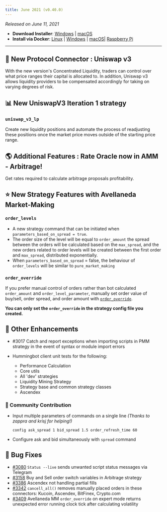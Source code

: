 ```yaml
---
title: June 2021 (v0.40.0)
---
```



_Released on June 11, 2021_

- **Download Installer**: [Windows](https://dist.hummingbot.io/hummingbot_v0.40.0_setup.exe) | [macOS](https://dist.hummingbot.io/hummingbot_v0.40.0.dmg)
- **Install via Docker**: [Linux](/installation/linux/#install-via-docker) | [Windows](/installation/windows/#install-via-docker) | [macOS](/installation/mac/#install-via-docker)| [Raspberry Pi](/installation/raspberry/)

---

## 🔗 New Protocol Connector : Uniswap v3

With the new version's Concentrated Liquidity, traders can control over what price ranges their capital is allocated to. In addition, Uniswap v3 allows liquidity providers to be compensated accordingly for taking on varying degrees of risk.

## 📊 New UniswapV3 Iteration 1 strategy

### `uniswap_v3_lp`

Create new liquidity positions and automate the process of readjusting these positions once the market price moves outside of the starting price range.

## 🌎 Additional Features : Rate Oracle now in AMM - Arbitrage!

Get rates required to calculate arbitrage proposals profitability.

## ⭐ New Strategy Features with Avellaneda Market-Making

### `order_levels`

- A new strategy command that can be initiated when `parameters_based_on_spread = true`.
- The order size of the level will be equal to `order_amount` the spread between the orders will be calculated based on the `max_spread`, and the new orders related to order levels will be created between the first order and `max_spread`, distributed exponentially.
- When `parameters_based_on_spread` = false, the behaviour of `order_levels` will be similar to `pure_market_making`

### `order_override`

If you prefer manual control of orders rather than bot calculated `order_amount` and `order_level_parameter`, manually set order value of buy/sell, order spread, and order amount with [`order_override`](/strategies/avellaneda-market-making/#order_override).

**You can only set the `order_override` in the strategy config file you created.**

## 🔧 Other Enhancements

- #3017 Catch and report exceptions when importing scripts in PMM strategy in the event of syntax or module import errors

- Hummingbot client unit tests for the following:
  - Performance Calculation
  - Core utils
  - All 'dev' strategies
  - Liquidity Mining Strategy
  - Strategy base and common strategy classes
  - Ascendex

### 🏡 Community Contribution

- Input multiple parameters of commands on a single line _(Thanks to zappra and krisj for helping!)_

  ```
  config ask_spread 1 bid_spread 1.5 order_refresh_time 60
  ```

- Configure ask and bid simultaneously with `spread` command

## 🐞 Bug Fixes

- [#3080](https://github.com/CoinAlpha/hummingbot/pull/3080) `Status --live` sends unwanted script status messages via Telegram
- [#3158](https://github.com/CoinAlpha/hummingbot/pull/3158/commits) Buy and Sell order switch variables in Arbitrage strategy
- [#3386](https://github.com/CoinAlpha/hummingbot/pull/3386/commits) Ascendex not handling partial fills
- [#3342](https://github.com/CoinAlpha/hummingbot/pull/3342/commits) `cancell_all()` removes manually placed orders in these connectors: Kucoin, Ascendex, BitFinex, Crypto.com
- [#3409](https://github.com/CoinAlpha/hummingbot/pull/3409/commits) Avellaneda MM `order_override` on expert mode returns unexpected error running clock tick after calculating volatility
